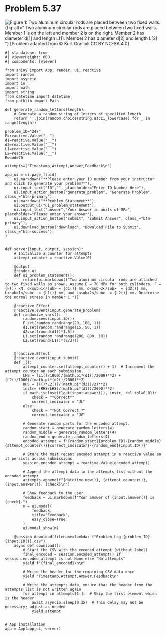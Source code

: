 # Problem 5.37 {.unnumbered}


![Figure 1: Two aluminum circular rods are placed between two fixed walls. ](images/247.png){fig-alt=" Two aluminum circular rods are placed between two fixed walls. Member 1 is on the left and member 2 is on the right. Member 2 has diameter d[1] and length L[1]. Member 2 has diameter d[2] and length L[2] "}
\[Problem adapted from © Kurt Gramoll CC BY NC-SA 4.0\]

```shinylive-python
#| standalone: true
#| viewerHeight: 600
#| components: [viewer]

from shiny import App, render, ui, reactive
import random
import asyncio
import io
import math
import string
from datetime import datetime
from pathlib import Path

def generate_random_letters(length):
    # Generate a random string of letters of specified length
    return ''.join(random.choice(string.ascii_lowercase) for _ in range(length)) 

problem_ID="247"
F=reactive.Value("__")
d1=reactive.Value("__")
d2=reactive.Value("__")
L1=reactive.Value("__")
L2=reactive.Value("__")
Ewood=70

attempts=["Timestamp,Attempt,Answer,Feedback\n"]

app_ui = ui.page_fluid(
    ui.markdown("**Please enter your ID number from your instructor and click to generate your problem**"),
    ui.input_text("ID","", placeholder="Enter ID Number Here"),
    ui.input_action_button("generate_problem", "Generate Problem", class_="btn-primary"),
    ui.markdown("**Problem Statement**"),
    ui.output_ui("ui_problem_statement"),
    ui.input_text("answer","Your Answer in units of MPa", placeholder="Please enter your answer"),
    ui.input_action_button("submit", "Submit Answer", class_="btn-primary"),
    ui.download_button("download", "Download File to Submit", class_="btn-success"),
)


def server(input, output, session):
    # Initialize a counter for attempts
    attempt_counter = reactive.Value(0)

    @output
    @render.ui
    def ui_problem_statement():
        return[ui.markdown(f"Two aluminum circular rods are attached to two fixed walls as shown. Assume E = 70 MPa for both cylinders, F = {F()} kN, d<sub>1</sub> = {d1()} mm, d<sub>2</sub>  = {d2()} mm, L<sub>1</sub>  = {L1()} mm, and L<sub>2</sub>  = {L2()} mm. Determine the normal stress in member 1.")]
    
    @reactive.Effect
    @reactive.event(input.generate_problem)
    def randomize_vars():
        random.seed(input.ID())
        F.set(random.randrange(20, 100, 1))
        d1.set(random.randrange(15, 50, 1))
        d2.set(round(d1()*1.5))
        L1.set(random.randrange(200, 800, 10))
        L2.set(round(L1()*(2/3)))
       
        
    @reactive.Effect
    @reactive.event(input.submit)
    def _():
        attempt_counter.set(attempt_counter() + 1)  # Increment the attempt counter on each submission.
        LHS = (L1()/1000)/(math.pi*(d1()/2000)**2) + (L2()/1000)/(math.pi*(d2()/2000)**2)
        RHS = (F()*L2())/(math.pi*(d2()/2)**2)
        instr= (RHS/LHS)/(math.pi*(d1()/2000)**2)
        if math.isclose(float(input.answer()), instr, rel_tol=0.01):
            check = "*Correct*"
            correct_indicator = "JL"
        else:
            check = "*Not Correct.*"
            correct_indicator = "JG"

        # Generate random parts for the encoded attempt.
        random_start = generate_random_letters(4)
        random_middle = generate_random_letters(4)
        random_end = generate_random_letters(4)
        encoded_attempt = f"{random_start}{problem_ID}-{random_middle}{attempt_counter()}{correct_indicator}-{random_end}{input.ID()}"

        # Store the most recent encoded attempt in a reactive value so it persists across submissions
        session.encoded_attempt = reactive.Value(encoded_attempt)

        # Append the attempt data to the attempts list without the encoded attempt
        attempts.append(f"{datetime.now()}, {attempt_counter()}, {input.answer()}, {check}\n")

        # Show feedback to the user.
        feedback = ui.markdown(f"Your answer of {input.answer()} is {check}.")
        m = ui.modal(
            feedback,
            title="Feedback",
            easy_close=True
        )
        ui.modal_show(m)

    @session.download(filename=lambda: f"Problem_Log-{problem_ID}-{input.ID()}.csv")
    async def download():
        # Start the CSV with the encoded attempt (without label)
        final_encoded = session.encoded_attempt() if session.encoded_attempt is not None else "No attempts"
        yield f"{final_encoded}\n\n"
        
        # Write the header for the remaining CSV data once
        yield "Timestamp,Attempt,Answer,Feedback\n"
        
        # Write the attempts data, ensure that the header from the attempts list is not written again
        for attempt in attempts[1:]:  # Skip the first element which is the header
            await asyncio.sleep(0.25)  # This delay may not be necessary; adjust as needed
            yield attempt


# App installation
app = App(app_ui, server)
```
